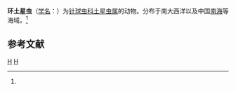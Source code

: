 {{Speciesbox
| taxon = Saturnalis circularis
| binomial_authority = ([[恩斯特·海克尔|Haeckel]], 1887)<ref name='id9001'>{{cite web| url =http://www.bioinfo.cn/db05/BjdwSpecies.php?action=view&id=9001| title =环土星虫| work =《中国动物物种编目数据库》| publisher =中国科学院微生物研究所| author =中国科学院动物研究所| accessdate =2009-04-16| deadurl =yes| archiveurl =https://web.archive.org/web/20160305045041/http://www.bioinfo.cn/db05/BjdwSpecies.php?action=view&id=9001| archivedate =2016-03-05}}</ref>
}}

'''环土星虫'''（[[学名|学名]]：{{lang|la|''Saturnalis circularis''}}）为[[针球虫科|针球虫科]][[土星虫属|土星虫属]]的动物。分布于南大西洋以及中国[[南海|南海]]等海域。<ref name='id9001'/>

== 参考文献 ==
{{reflist}}

{{Taxonbar|from=Q21302960}}

[[Category:土星虫属|H]]
[[Category:1887年描述的动物|H]]

{{放射虫小作品}}
